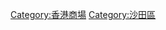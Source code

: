 [[Category:香港商場|Category:香港商場]]
[[Category:沙田區|Category:沙田區]]
{{commonscat|Shopping malls in Sha Tin District}}